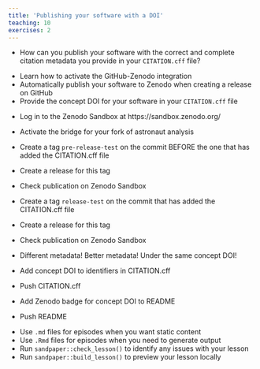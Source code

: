 ```yaml
---
title: 'Publishing your software with a DOI'
teaching: 10
exercises: 2
---
```


:::::::::::::::::::::::::::::::::::::: questions 

- How can you publish your software with the correct and complete citation metadata you provide in your `CITATION.cff` file?

::::::::::::::::::::::::::::::::::::::::::::::::


::::::::::::::::::::::::::::::::::::: objectives

- Learn how to activate the GitHub-Zenodo integration
- Automatically publish your software to Zenodo when creating a release on GitHub
- Provide the concept DOI for your software in your `CITATION.cff` file

::::::::::::::::::::::::::::::::::::::::::::::::

- Log in to the Zenodo Sandbox at https://sandbox.zenodo.org/
- Activate the bridge for your fork of astronaut analysis
- Create a tag `pre-release-test` on the commit BEFORE the one that has added the CITATION.cff file
- Create a release for this tag
- Check publication on Zenodo Sandbox
- Create a tag `release-test` on the commit that has added the CITATION.cff file
- Create a release for this tag
- Check publication on Zenodo Sandbox

- Different metadata! Better metadata! Under the same concept DOI!

- Add concept DOI to identifiers in CITATION.cff
- Push CITATION.cff
- Add Zenodo badge for concept DOI to README
- Push README

::::::::::::::::::::::::::::::::::::: keypoints 

- Use `.md` files for episodes when you want static content
- Use `.Rmd` files for episodes when you need to generate output
- Run `sandpaper::check_lesson()` to identify any issues with your lesson
- Run `sandpaper::build_lesson()` to preview your lesson locally

::::::::::::::::::::::::::::::::::::::::::::::::

